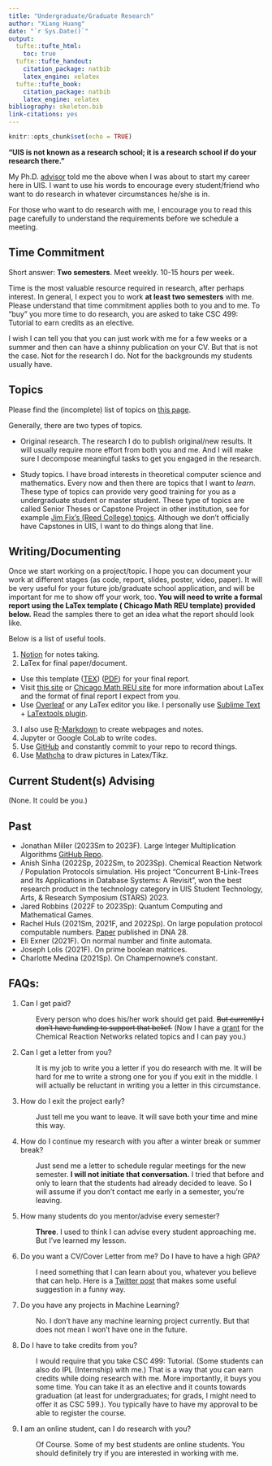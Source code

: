 ```yaml
---
title: "Undergraduate/Graduate Research"
author: "Xiang Huang"
date: "`r Sys.Date()`"
output:
  tufte::tufte_html: 
    toc: true
  tufte::tufte_handout:
    citation_package: natbib
    latex_engine: xelatex
  tufte::tufte_book:
    citation_package: natbib
    latex_engine: xelatex
bibliography: skeleton.bib
link-citations: yes
---
```


```r
knitr::opts_chunk$set(echo = TRUE)
```

**"UIS is not known as a research school; it is a research school if do your research there."**

My Ph.D. [advisor](https://jacklutz.com/) told me the above when I was about to start my career here in UIS. I want to use his words to encourage every student/friend who want to do research in whatever circumstances he/she is in.

For those who want to do research with me, I encourage you to read this page carefully to understand the requirements before we schedule a meeting.

## Time Commitment

Short answer: **Two semesters**. Meet weekly. 10-15 hours per week.

Time is the most valuable resource required in research, after perhaps interest. In general, I expect you to work **at least two semesters** with me. Please understand that time commitment applies both to you and to me. To "buy" you more time to do research, you are asked to take CSC 499: Tutorial to earn credits as an elective. 

I wish I can tell you that you can just work with me for a few weeks or a summer and then can have a shinny publication on your CV. But that is not the case. Not for the research I do. Not for the backgrounds my students usually have.

## Topics

Please find the (incomplete) list of topics on [this page](topics.html).

Generally, there are two types of topics.

-   Original research. The research I do to publish original/new results. It will usually require more effort from both you and me. And I will make sure I decompose meaningful tasks to get you engaged in the research.

-   Study topics. I have broad interests in theoretical computer science and mathematics. Every now and then there are topics that I want to *learn*. These type of topics can provide very good training for you as a undergraduate student or master student. These type of topics are called Senior Theses or Capstone Project in other institution, see for example [Jim Fix's (Reed College) topics](https://jimfix.github.io/research.html). Although we don't officially have Capstones in UIS, I want to do things along that line.

## Writing/Documenting

Once we start working on a project/topic. I hope you can document your work at different stages (as code, report, slides, poster, video, paper). It will be very useful for your future job/graduate school application, and will be important for me to show off your work, too. **You will need to write a formal report using the LaTex template ( Chicago Math REU template) provided below.** Read the samples there to get an idea what the report should look like.

Below is a list of useful tools.

1.  [Notion](https://notion.so) for notes taking.
2.  LaTex for final paper/document.
  -   Use this template ([TEX](LaTex-template/TEMPLATE.tex)) ([PDF](LaTex-template/TEMPLATE.pdf)) for your final report.
  -   Visit [this site](https://math.vanderbilt.edu/bohmanar/latex.html) or [Chicago Math REU site](http://math.uchicago.edu/~may/REU2022/) for more information about LaTex and the format of final report I expect from you.
  - Use [Overleaf](https://www.overleaf.com/) or any LaTex editor you like. I personally use [Sublime Text](https://www.sublimetext.com/) + [LaTextools plugin](https://latextools.readthedocs.io/en/latest/).  
3.  I also use [R-Markdown](https://rmarkdown.rstudio.com/) to create webpages and notes.
4. Jupyter or Google CoLab to write codes.
5. Use [GitHub](https://github.com/) and constantly commit to your repo to record things. 
6. Use [Mathcha](https://www.mathcha.io/) to draw pictures in Latex/Tikz. 

## Current Student(s) Advising
(None. It could be you.)

## Past
- Jonathan Miller (2023Sm to 2023F). Large Integer Multiplication Algorithms [GitHub Repo](https://github.com/xiangyazi24/Integer_Mul_REU).
- Anish Sinha (2022Sp, 2022Sm, to 2023Sp). Chemical Reaction Network / Population Protocols simulation. 
His project “Concurrent B-Link-Trees and Its Applications in Database Systems: A Revisit”, won the best research product in the technology category in UIS Student Technology, Arts, & Research Symposium (STARS) 2023.
- Jared Robbins (2022F to 2023Sp): Quantum Computing and Mathematical Games.
- Rachel Huls (2021Sm, 2021F, and 2022Sp). On large population protocol computable numbers. [Paper](https://arxiv.org/abs/2206.06594) published in DNA 28. 
- Eli Exner (2021F). On normal number and finite automata. 
- Joseph Lolis (2021F). On prime boolean matrices.
- Charlotte Medina (2021Sp). On Champernowne's constant. 

## FAQs:
  
1. Can I get paid?
  <p style="margin-left: 30px">Every person who does his/her work should get paid. ~~But currently I don't have funding to support that belief.~~ (Now I have a [grant](https://www.uis.edu/news/two-uis-faculty-members-awarded-prestigious-doe-sc-grant-innovative-research-scientific) for the Chemical Reaction Networks related topics and I can pay you.)
  </p>  

2. Can I get a letter from you?
  <p style="margin-left: 30px">It is my job to write you a letter if you do research with me. It will be hard for me to write a strong one for you if you exit in the middle. I will actually be reluctant in writing you a letter in this circumstance. </p>  
3. How do I exit the project early?
  <p style="margin-left: 30px">Just tell me you want to leave. It will save both your time and mine this way. </p> 

4. How do I continue my research with you after a winter break or summer break? 
  <p style="margin-left: 30px">Just send me a letter to schedule regular meetings for the new semester. **I will not initiate that conversation.** I tried that before and only to learn that the students had already decided to leave. So I will assume if you don't contact me early in a semester, you're leaving.</p>
  
5. How many students do you mentor/advise every semester? 
<p style="margin-left: 30px">**Three**. I used to think I can advise every student approaching me. But I've learned my lesson.</p> 

6. Do you want a CV/Cover Letter from me? Do I have to have a high GPA?
<p style="margin-left: 30px"> I need something that I can learn about you, whatever you believe that can help. Here is a [Twitter post](https://twitter.com/jbhuang0604/status/1627191986091438080?s=12&t=N3lPFCtR3BV7qWGTd_cCUw) that makes some useful suggestion in a funny way.</p> 

7. Do you have any projects in Machine Learning? 
<p style="margin-left: 30px">No. I don't have any machine learning project currently. But that does not mean I won't have one in the future.</p>

8. Do I have to take credits from you?
<p style="margin-left: 30px">I would require that you take CSC 499: Tutorial. (Some students can also do IPL (Internship) with me.) That is a way that you can earn credits while doing research with me. More importantly, it buys you some time. You can take it as an elective and it counts towards graduation (at least for undergraduates; for grads, I might need to offer it as CSC 599.).  You typically have to have my approval to be able to register the course.</p>

9. I am an online student, can I do research with you?
<p style="margin-left: 30px">Of Course. Some of my best students are online students. You should definitely try if you are interested in working with me.</p>


